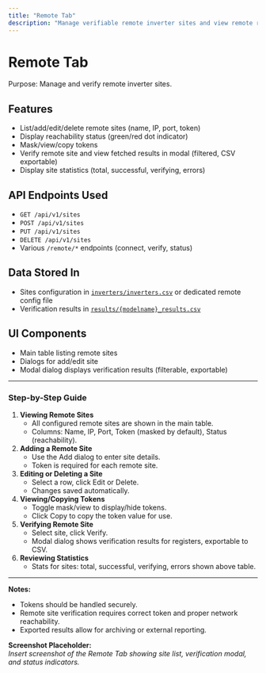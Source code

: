 ```yaml
---
title: "Remote Tab"
description: "Manage verifiable remote inverter sites and view remote results"
---
```


# Remote Tab

Purpose: Manage and verify remote inverter sites.

## Features

- List/add/edit/delete remote sites (name, IP, port, token)
- Display reachability status (green/red dot indicator)
- Mask/view/copy tokens
- Verify remote site and view fetched results in modal (filtered, CSV exportable)
- Display site statistics (total, successful, verifying, errors)

## API Endpoints Used

- `GET /api/v1/sites`
- `POST /api/v1/sites`
- `PUT /api/v1/sites`
- `DELETE /api/v1/sites`
- Various `/remote/*` endpoints (connect, verify, status)

## Data Stored In

- Sites configuration in [`inverters/inverters.csv`](inverters/inverters.csv:1) or dedicated remote config file
- Verification results in [`results/{modelname}_results.csv`](results/)

## UI Components

- Main table listing remote sites
- Dialogs for add/edit site
- Modal dialog displays verification results (filterable, exportable)

---

### Step-by-Step Guide

1. **Viewing Remote Sites**
   - All configured remote sites are shown in the main table.
   - Columns: Name, IP, Port, Token (masked by default), Status (reachability).
2. **Adding a Remote Site**
   - Use the Add dialog to enter site details.
   - Token is required for each remote site.
3. **Editing or Deleting a Site**
   - Select a row, click Edit or Delete.
   - Changes saved automatically.
4. **Viewing/Copying Tokens**
   - Toggle mask/view to display/hide tokens.
   - Click Copy to copy the token value for use.
5. **Verifying Remote Site**
   - Select site, click Verify.
   - Modal dialog shows verification results for registers, exportable to CSV.
6. **Reviewing Statistics**
   - Stats for sites: total, successful, verifying, errors shown above table.

---

**Notes:**
- Tokens should be handled securely.
- Remote site verification requires correct token and proper network reachability.
- Exported results allow for archiving or external reporting.

**Screenshot Placeholder:**  
*Insert screenshot of the Remote Tab showing site list, verification modal, and status indicators.*